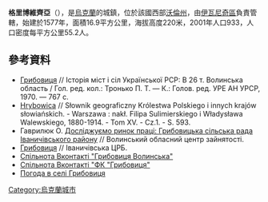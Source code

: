 {{no footnotes|time=2015-10-06T08:00:38+00:00}}
{{coord|50|41|18|N|24|14|56|E|scale:30000|display=title}}

'''格里博維齊亞'''（{{lang-uk|Грибовиця}}），是[[烏克蘭|烏克蘭]]的城鎮，位於該國西部[[沃倫州|沃倫州]]，由[[伊瓦尼奇區|伊瓦尼奇區]]負責管轄，始建於1577年，面積16.9平方公里，海拔高度220米，2001年人口933，人口密度每平方公里55.2人。

==參考資料==
* [http://ukrssr.com.ua/volinska/ivanichivskiy/gribovitsya-ivanichivskiy Грибовиця] {{Wayback|url=http://ukrssr.com.ua/volinska/ivanichivskiy/gribovitsya-ivanichivskiy |date=20150617165847 }} // Історія міст і сіл Української РСР: В 26 т. Волинська область / Гол. ред. кол.: Тронько П. Т. — К.: Голов. ред. УРЕ АН УРСР, 1970. — 767 с.
* [http://dir.icm.edu.pl/pl/Slownik_geograficzny/Tom_XV_cz.1/593 Hrybowica] {{Wayback|url=http://dir.icm.edu.pl/pl/Slownik_geograficzny/Tom_XV_cz.1/593 |date=20150617102513 }} // Słownik geograficzny Królestwa Polskiego i innych krajów słowiańskich. - Warszawa : nakł. Filipa Sulimierskiego i Władysława Walewskiego, 1880-1914. - Tom XV. - Сz.1. - S. 593.
* Гаврилюк О. [https://web.archive.org/web/20150527201744/http://www.dcz.gov.ua/vol/control/uk/publish/printable_article;jsessionid=3999B84213F8CE32857A52DEE439268D?art_id=21769 Досліджуємо ринок праці: Грибовицька сільська рада Іваничівського району] // Волинський обласний центр зайнятості.
* [http://biblioivanychi.blogspot.com/p/blog-page.html Грибовиця] {{Wayback|url=http://biblioivanychi.blogspot.com/p/blog-page.html |date=20160305032427 }} // Іваничівська ЦРБ.
* [https://vk.com/grubovitsa Спільнота Вконтакті "Грибовиця Волинська"]
* [https://vk.com/club48359073 Спільнота Вконтакті "ФК "Грибовиця"]
* [http://weather.in.ua/ua/volynskaja/5883 Погода в селі Грибовиця] {{Wayback|url=http://weather.in.ua/ua/volynskaja/5883 |date=20160305072212 }}

{{Ukraine-geo-stub}}
[[Category:烏克蘭城市|Category:烏克蘭城市]]